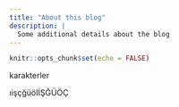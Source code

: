 ```yaml
---
title: "About this blog"
description: |
  Some additional details about the blog
---
```


```r
knitr::opts_chunk$set(echo = FALSE)
```

karakterler     

ıişçğüöIİŞĞÜÖÇ
